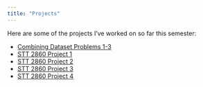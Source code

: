 ```yaml
---
title: "Projects"
---
```

Here are some of the projects I've worked on so far this semester:

* [Combining Dataset Problems 1-3](https://mathr.appstate.edu/s/778018e26ea0f41220ab9/files/git_repositories/Junk/dplyr-ch2-amandahammers/combining_datasets/combining_datasets_slides.html#/title-slide)
* [STT 2860 Project 1]()
* [STT 2860 Project 2]()
* [STT 2860 Project 3]()
* [STT 2860 Project 4]()
